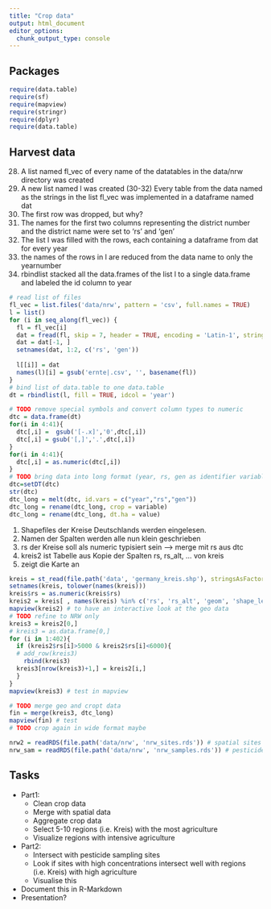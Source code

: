 ```yaml
---
title: "Crop data"
output: html_document
editor_options: 
  chunk_output_type: console
---
```


## Packages

```r
require(data.table)
require(sf)
require(mapview)
require(stringr)
require(dplyr)
require(data.table)
```

## Harvest data
(28) A list named fl_vec of every name of the datatables in the data/nrw directory was created 
(29) A new list named l was created
(30-32) Every table from the data named as the strings in the list fl_vec was implemented in a dataframe named dat
(33) The first row  was dropped, but why?
(34) The names for the first two columns representing the district number and the district name were set to 'rs' and 'gen'
(36) The list l was filled with the rows, each containing a dataframe from dat for every year
(37) the names of the rows in l are reduced from the data name to only the yearnumber
(40) rbindlist stacked all the data.frames of the list l to a single data.frame and labeled the id column to year

```r
# read list of files
fl_vec = list.files('data/nrw', pattern = 'csv', full.names = TRUE)
l = list()
for (i in seq_along(fl_vec)) {
  fl = fl_vec[i]
  dat = fread(fl, skip = 7, header = TRUE, encoding = 'Latin-1', stringsAsFactors = FALSE)
  dat = dat[-1, ]
  setnames(dat, 1:2, c('rs', 'gen'))
  
  l[[i]] = dat
  names(l)[i] = gsub('ernte|.csv', '', basename(fl))
}
# bind list of data.table to one data.table
dt = rbindlist(l, fill = TRUE, idcol = 'year')

# TODO remove special symbols and convert column types to numeric
dtc = data.frame(dt)
for(i in 4:41){
  dtc[,i] =  gsub('[-.x]','0',dtc[,i])
  dtc[,i] = gsub('[,]','.',dtc[,i])
}
for(i in 4:41){
  dtc[,i] = as.numeric(dtc[,i])
}
# TODO bring data into long format (year, rs, gen as identifier variables)
dtc=setDT(dtc)
str(dtc)
dtc_long = melt(dtc, id.vars = c("year","rs","gen"))
dtc_long = rename(dtc_long, crop = variable)
dtc_long = rename(dtc_long, dt.ha = value)
```

(1) Shapefiles der Kreise Deutschlands werden eingelesen.
(2) Namen der Spalten werden alle nun klein geschrieben
(3) rs der Kreise soll als numeric typisiert sein --> merge mit rs aus dtc
(4) kreis2 ist Tabelle aus Kopie der Spalten rs, rs_alt, ... von kreis
(5) zeigt die Karte an

```r
kreis = st_read(file.path('data', 'germany_kreis.shp'), stringsAsFactors = FALSE)
setnames(kreis, tolower(names(kreis)))
kreis$rs = as.numeric(kreis$rs)
kreis2 = kreis[ , names(kreis) %in% c('rs', 'rs_alt', 'geom', 'shape_leng', 'shape_area') ]
mapview(kreis2) # to have an interactive look at the geo data
# TODO refine to NRW only
kreis3 = kreis2[0,]
# kreis3 = as.data.frame[0,]
for (i in 1:402){
  if (kreis2$rs[i]>5000 & kreis2$rs[i]<6000){
  # add_row(kreis3)
    rbind(kreis3)
  kreis3[nrow(kreis3)+1,] = kreis2[i,]
  }
}
mapview(kreis3) # test in mapview

```

```r
# TODO merge geo and cropt data
fin = merge(kreis3, dtc_long)
mapview(fin) # test
# TODO crop again in wide format maybe
```

```r
nrw2 = readRDS(file.path('data/nrw', 'nrw_sites.rds')) # spatial sites data
nrw_sam = readRDS(file.path('data/nrw', 'nrw_samples.rds')) # pesticide samples
```

## Tasks

- Part1:
  - Clean crop data
  - Merge with spatial data
  - Aggregate crop data
  - Select 5-10 regions (i.e. Kreis) with the most agriculture
  - Visualize regions with intensive agriculture

- Part2:
  - Intersect with pesticide sampling sites
  - Look if sites with high concentrations intersect well with regions (i.e. Kreis) with high agriculture
  - Visualise this

- Document this in R-Markdown
- Presentation?





